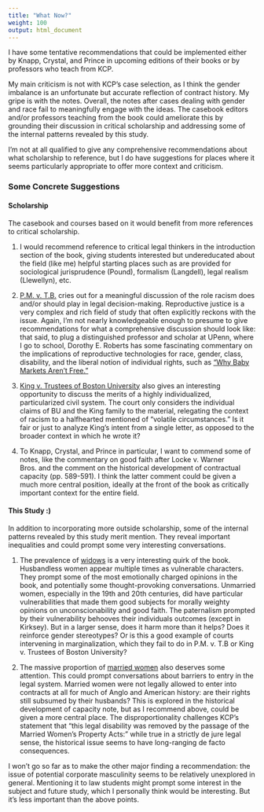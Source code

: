 ```yaml
---
title: "What Now?"
weight: 100
output: html_document
---
```


I have some tentative recommendations that could be implemented either by Knapp, Crystal, and Prince in upcoming editions of their books or by professors who teach from KCP. 

My main criticism is not with KCP's case selection, as I think the gender imbalance is an unfortunate but accurate reflection of contract history. My gripe is with the notes. Overall, the notes after cases dealing with gender and race fail to meaningfully engage with the ideas. The casebook editors and/or professors teaching from the book could ameliorate this by grounding their discussion in critical scholarship and addressing some of the internal patterns revealed by this study.

I'm not at all qualified to give any comprehensive recommendations about what scholarship to reference, but I do have suggestions for places where it seems particularly appropriate to offer more context and criticism. 

### Some Concrete Suggestions

#### Scholarship

The casebook and courses based on it would benefit from more references to critical scholarship. 

1. I would recommend reference to critical legal thinkers in the introduction section of the book, giving students interested but undereducated about the field (like me) helpful starting places such as are provided for sociological jurisprudence (Pound), formalism (Langdell), legal realism (Llewellyn), etc.

2. [P.M. v. T.B.](/docs/race) cries out for a meaningful discussion of the role racism does and/or should play in legal decision-making. Reproductive justice is a very complex and rich field of study that often explicitly reckons with the issue. Again, I'm not nearly knowledgeable enough to presume to give recommendations for what a comprehensive discussion should look like: that said, to plug a distinguished professor and scholar at UPenn, where I go to school, Dorothy E. Roberts has some fascinating commentary on the implications of reproductive technologies for race, gender, class, disability, and the liberal notion of individual rights, such as ["Why Baby Markets Aren't Free."](https://www.law.uci.edu/lawreview/vol7/no3/Online_Roberts.pdf)

3. [King v. Trustees of Boston University](/docs/race) also gives an interesting opportunity to discuss the merits of a highly individualized, particularized civil system. The court only considers the individual claims of BU and the King family to the material, relegating the context of racism to a halfhearted mentioned of "volatile circumstances." Is it fair or just to analyze King's intent from a single letter, as opposed to the broader context in which he wrote it? 

4. To Knapp, Crystal, and Prince in particular, I want to commend some of notes, like the commentary on good faith after Locke v. Warner Bros. and the comment on the historical development of contractual capacity (pp. 589-591). I think the latter comment could be given a much more central position, ideally at the front of the book as critically important context for the entire field. 

#### This Study :)

In addition to incorporating more outside scholarship, some of the internal patterns revealed by this study merit mention. They reveal important inequalities and could prompt some very interesting conversations.

1. The prevalence of [widows](/docs/characters/characters3) is a very interesting quirk of the book. Husbandless women appear multiple times as vulnerable characters. They prompt some of the most emotionally charged opinions in the book, and potentially some thought-provoking conversations. Unmarried women, especially in the 19th and 20th centuries, did have particular vulnerabilities that made them good subjects for morally weighty opinions on unconscionability and good faith. The paternalism prompted by their vulnerability behooves their individuals outcomes (except in Kirksey). But in a larger sense, does it harm more than it helps? Does it reinforce gender stereotypes? Or is this a good example of courts intervening in marginalization, which they fail to do in P.M. v. T.B or King v. Trustees of Boston University? 

2. The massive proportion of [married women](/docs/characters/characters2) also deserves some attention. This could prompt conversations about barriers to entry in the legal system. Married women were not legally allowed to enter into contracts at all for much of Anglo and American history: are their rights still subsumed by their husbands? This is explored in the historical development of capacity note, but as I recommend above, could be given a more central place. The disproportionality challenges KCP's statement that "this legal disability was removed by the passage of the Married Women's Property Acts:" while true in a strictly de jure legal sense, the historical issue seems to have long-ranging de facto consequences. 

I won't go so far as to make the other major finding a recommendation: the issue of potential corporate masculinity seems to be relatively unexplored in general. Mentioning it to law students might prompt some interest in the subject and future study, which I personally think would be interesting. But it's less important than the above points. 

